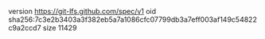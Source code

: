 version https://git-lfs.github.com/spec/v1
oid sha256:7c3e2b3403a3f382eb5a7a1086cfc07799db3a7eff003af149c54822c9a2ccd7
size 11429
